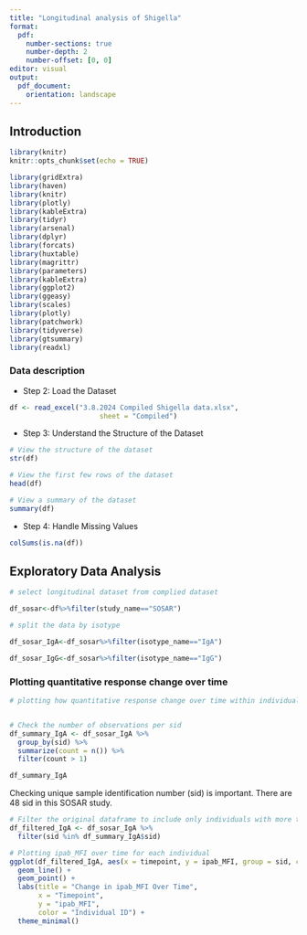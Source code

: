 ```yaml
---
title: "Longitudinal analysis of Shigella"
format: 
  pdf:
    number-sections: true
    number-depth: 2
    number-offset: [0, 0]
editor: visual
output:
  pdf_document:
    orientation: landscape
---
```


## Introduction

```r
library(knitr)
knitr::opts_chunk$set(echo = TRUE)
```

```r
library(gridExtra)
library(haven)
library(knitr)
library(plotly)
library(kableExtra)
library(tidyr)
library(arsenal)
library(dplyr)
library(forcats)
library(huxtable)
library(magrittr)
library(parameters)
library(kableExtra)
library(ggplot2)
library(ggeasy)
library(scales)
library(plotly)
library(patchwork)
library(tidyverse)
library(gtsummary)
library(readxl)
```


### Data description
- Step 2: Load the Dataset

```r
df <- read_excel("3.8.2024 Compiled Shigella data.xlsx", 
                      sheet = "Compiled")
```

- Step 3: Understand the Structure of the Dataset

```r
# View the structure of the dataset
str(df)

# View the first few rows of the dataset
head(df)

# View a summary of the dataset
summary(df)
```

- Step 4: Handle Missing Values

```r
colSums(is.na(df))

```


## Exploratory Data Analysis

```r
# select longitudinal dataset from complied dataset

df_sosar<-df%>%filter(study_name=="SOSAR")

# split the data by isotype

df_sosar_IgA<-df_sosar%>%filter(isotype_name=="IgA")

df_sosar_IgG<-df_sosar%>%filter(isotype_name=="IgG")


```


### Plotting quantitative response change over time

```r
# plotting how quantitative response change over time within individuals


# Check the number of observations per sid
df_summary_IgA <- df_sosar_IgA %>%
  group_by(sid) %>%
  summarize(count = n()) %>%
  filter(count > 1)

df_summary_IgA
```
Checking unique sample identification number (sid) is important. There are 48 sid in this SOSAR study.

```r
# Filter the original dataframe to include only individuals with more than one observation
df_filtered_IgA <- df_sosar_IgA %>%
  filter(sid %in% df_summary_IgA$sid)

# Plotting ipab_MFI over time for each individual
ggplot(df_filtered_IgA, aes(x = timepoint, y = ipab_MFI, group = sid, color = sid)) +
  geom_line() +
  geom_point() +
  labs(title = "Change in ipab_MFI Over Time",
       x = "Timepoint",
       y = "ipab_MFI",
       color = "Individual ID") +
  theme_minimal()
```